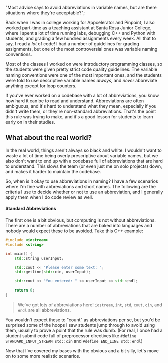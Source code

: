   "Most advice says to avoid abbreviations in variable names, but are there situations where they're acceptable?";

Back when I was in college working for Appcelerator and Pinpoint, I also worked
part-time as a teaching assistant at Santa Rosa Junior College, where I spent a lot
of time running labs, debugging C++ and Python with students, and grading a few
hundred assignments every week. All that to say, I read a _lot_ of code! I had a number
of guidelines for grading assignments, but one of the most controversial ones was variable
naming conventions.

Most of the classes I worked on were introductory programming classes, so the students
were given pretty strict code quality guidelines. The variable naming conventions were
one of the most important ones, and the students were told to use descriptive variable
names _always_, and _never_ abbreviate anything except for loop counters.

If you've ever worked on a codebase with a lot of abbreviations, you know how hard it
can be to read and understand. Abbreviations are often ambiguous, and it's hard to
understand what they mean, especially if you didn't write them, or they're non-standard
abbreviations. That's the point this rule was trying to make, and it's a good lesson
for students to learn early on in their studies.

## What about the real world?

In the real world, things aren't always so black and white. I wouldn't want to waste
a lot of time being overly prescriptive about variable names, but we also don't want to end
up with a codebase full of abbreviations that are hard to understand. This slows the team
(or even just me on solo projects) down, and makes it harder to maintain the codebase.

So, when is it okay to use abbreviations in naming? I have a few scenarios
where I'm fine with abbreviations and short names. The following are the criteria I use to decide whether or not to
use an abbreviation, and I generally apply them when I do code review as well.

#### Standard Abbreviations

The first one is a bit obvious, but computing is not without abbreviations. There are a number of abbreviations that are baked into languages
and nobody would expect these to be avoided. Take this C++ example:

```c++
#include <iostream>
#include <string>

int main() {
    std::string userInput;

    std::cout << "Please enter some text: ";
    std::getline(std::cin, userInput);

    std::cout << "You entered: " << userInput << std::endl;

    return 0;
}
```

> We've got lots of abbreviations here! `iostream`, `int`, `std`, `cout`, `cin`, and `endl` are all abbreviations.

You wouldn't expect these to "count" as abbreviations per se, but you'd be surprised some of the hoops
I saw students jump through to avoid using them, usually to prove a point that the rule was dumb. (For real, I once had a student submit
code full of preprocessor directives like `#define STANDARD_INPUT_STREAM std::cin` and `#define END_LINE std::endl`)

Now that I've covered my bases with the obvious and a bit silly, let's move on to some more realistic scenarios.

